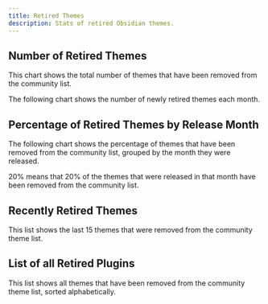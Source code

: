 ```yaml
---
title: Retired Themes
description: Stats of retired Obsidian themes.
---
```



## Number of Retired Themes

This chart shows the total number of themes that have been removed from the community list.

<ThemesRemovedMonthly />

The following chart shows the number of newly retired themes each month.

<ThemesRemovedChangeMonthly />

## Percentage of Retired Themes by Release Month

The following chart shows the percentage of themes that have been removed from the community list, grouped by the month they were released.

20% means that 20% of the themes that were released in that month have been removed from the community list.

<ThemesRemovedPercentageByReleaseMonth />

## Recently Retired Themes

This list shows the last 15 themes that were removed from the community theme list.

<ThemesRemovedRecentList />

## List of all Retired Plugins

This list shows all themes that have been removed from the community theme list, sorted alphabetically.

<ThemesRemovedList />
